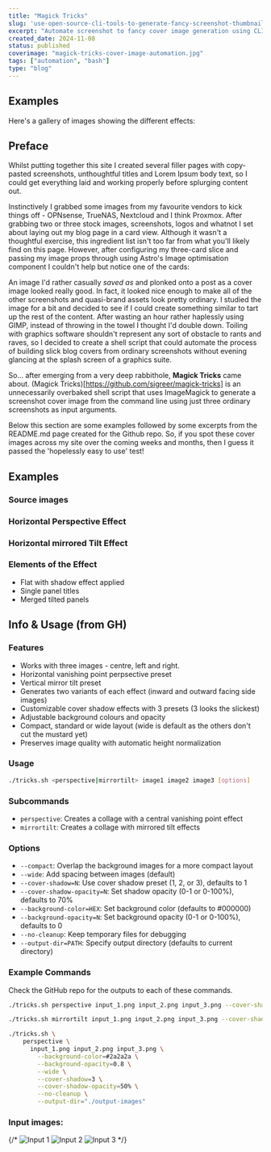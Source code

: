 ```yaml
---
title: "Magick Tricks"
slug: 'use-open-source-cli-tools-to-generate-fancy-screenshot-thumbnails'
excerpt: "Automate screenshot to fancy cover image generation using CLI only"
created_date: 2024-11-08
status: published
coverimage: "magick-tricks-cover-image-automation.jpg"
tags: ["automation", "bash"]
type: "blog"
---
```





## Examples

Here's a gallery of images showing the different effects:



## Preface

Whilst putting together this site I created several filler pages with copy-pasted screenshots, unthoughtful titles and Lorem Ipsum body text, so I could get everything laid and working properly before splurging content out.

Instinctively I grabbed some images from my favourite vendors to kick things off - OPNsense, TrueNAS, Nextcloud and I think Proxmox. After grabbing two or three stock images, screenshots, logos and whatnot I set about laying out my blog page in a card view. Although it wasn't a thoughtful exercise, this ingredient list isn't too far from what you'll likely find on this page. However, after configuring my three-card slice and passing my image props through using Astro's Image optimisation component I couldn't help but notice one of the cards:

An image I'd rather casually *saved as* and plonked onto a post as a cover image looked really good. In fact, it looked nice enough to make all of the other screenshots and quasi-brand assets look pretty ordinary. I studied the image for a bit and decided to see if I could create something similar to tart up the rest of the content. After wasting an hour rather haplessly using GIMP, instead of throwing in the towel I thought I'd double down. Toiling with graphics software shouldn't represent any sort of obstacle to rants and raves, so I decided to create a shell script that could automate the process of building slick blog covers from ordinary screenshots without evening glancing at the splash screen of a graphics suite. 

So... after emerging from a very deep rabbithole, **Magick Tricks** came about. (Magick Tricks)[https://github.com/sigreer/magick-tricks] is an unnecessarily overbaked shell script that uses ImageMagick to generate a screenshot cover image from the command line using just three ordinary screenshots as input arguments.

Below this section are some examples followed by some excerpts from the README.md page created for the Github repo. So, if you spot these cover images across my site over the coming weeks and months, then I guess it passed the 'hopelessly easy to use' test!

## Examples

### Source images

<Gallery 
  dir="galleries/magick-tricks/source-inputs" 
  alt="Screenshot showing Magick Tricks effects"
  layout="triple"
  gap="small"
  padding="small"
/>

### Horizontal Perspective Effect

<Gallery
  dir="galleries/magick-tricks/perspective" 
  alt="Source input screenshots"
  layout="double"
  gap="small"
  padding="small"
/>

### Horizontal mirrored Tilt Effect

<Gallery
  dir="galleries/magick-tricks/mirrortilt" 
  alt="Source input screenshots"
  layout="double"
  gap="small"
  padding="small"
/>

### Elements of the Effect

- Flat with shadow effect applied
- Single panel titles
- Merged tilted panels

<Gallery
  dir="galleries/magick-tricks/elements" 
  alt="Source input screenshots"
  layout="double"
  gap="small"
  padding="small"
/>

## Info & Usage (from GH)

### Features

- Works with three images - centre, left and right.
- Horizontal vanishing point perpsective preset
- Vertical mirror tilt preset
- Generates two variants of each effect (inward and outward facing side images)
- Customizable cover shadow effects with 3 presets (3 looks the slickest)
- Adjustable background colours and opacity
- Compact, standard or wide layout (wide is default as the others don't cut the mustard yet)
- Preserves image quality with automatic height normalization

### Usage

```bash showLineNumbers=false caption="Magick Tricks Usage"
./tricks.sh <perspective|mirrortilt> image1 image2 image3 [options]
```

### Subcommands

- `perspective`: Creates a collage with a central vanishing point effect
- `mirrortilt`: Creates a collage with mirrored tilt effects

### Options

- `--compact`: Overlap the background images for a more compact layout
- `--wide`: Add spacing between images (default)
- `--cover-shadow=N`: Use cover shadow preset (1, 2, or 3), defaults to 1
- `--cover-shadow-opacity=N`: Set shadow opacity (0-1 or 0-100%), defaults to 70%
- `--background-color=HEX`: Set background color (defaults to #000000)
- `--background-opacity=N`: Set background opacity (0-1 or 0-100%), defaults to 0
- `--no-cleanup`: Keep temporary files for debugging
- `--output-dir=PATH`: Specify output directory (defaults to current directory)

### Example Commands

Check the GitHub repo for the outputs to each of these commands.

```bash title="perspective" caption="cover shadow preset style 1"
./tricks.sh perspective input_1.png input_2.png input_3.png --cover-shadow=1
```

```bash title="mirror tilt" caption="compact output with cover-shadow preset 2"
./tricks.sh mirrortilt input_1.png input_2.png input_3.png --cover-shadow=2 --compact
```

```bash title="perspective with custom options" caption="wide mode with custom background, no post-processing file removal and custom output dir"
./tricks.sh \
    perspective \
      input_1.png input_2.png input_3.png \
        --background-color=#2a2a2a \
        --background-opacity=0.8 \
        --wide \
        --cover-shadow=3 \
        --cover-shadow-opacity=50% \
        --no-cleanup \
        --output-dir="./output-images"
```

### Input images:

{/* ![Input 1](examples/input_1.png) ![Input 2](examples/input_2.png) ![Input 3](examples/input_3.png) */}

